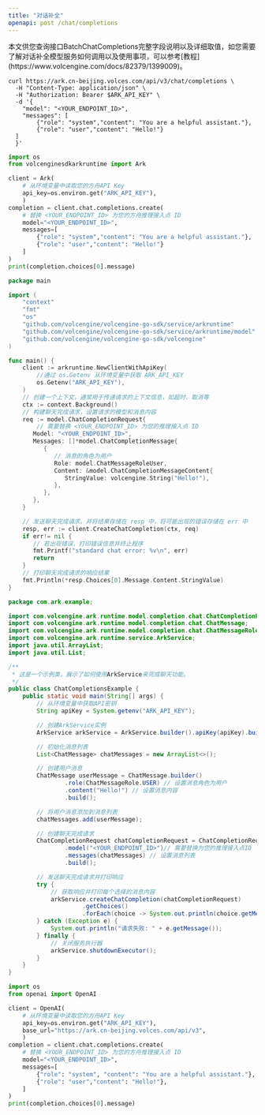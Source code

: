 ```yaml
---
title: "对话补全"
openapi: post /chat/completions
---
```

<Tip>
    本文供您查询接口BatchChatCompletions完整字段说明以及详细取值，如您需要了解对话补全模型服务如何调用以及使用事项，可以参考[教程](https://www.volcengine.com/docs/82379/1399009)。
</Tip>

 <RequestExample>

```shell Curl
curl https://ark.cn-beijing.volces.com/api/v3/chat/completions \
  -H "Content-Type: application/json" \
  -H "Authorization: Bearer $ARK_API_KEY" \
  -d '{
    "model": "<YOUR_ENDPOINT_ID>",
    "messages": [
        {"role": "system","content": "You are a helpful assistant."},
        {"role": "user","content": "Hello!"}
  ]
  }'
```

```python Python SDK
import os
from volcenginesdkarkruntime import Ark

client = Ark(
    # 从环境变量中读取您的方舟API Key
    api_key=os.environ.get("ARK_API_KEY"),
    )
completion = client.chat.completions.create(
    # 替换 <YOUR_ENDPOINT_ID> 为您的方舟推理接入点 ID
    model="<YOUR_ENDPOINT_ID>",
    messages=[
        {"role": "system","content": "You are a helpful assistant."},
        {"role": "user","content": "Hello!"}
    ]
)
print(completion.choices[0].message)
```

```go Go SDK
package main

import (
    "context"
    "fmt"
    "os"
    "github.com/volcengine/volcengine-go-sdk/service/arkruntime"
    "github.com/volcengine/volcengine-go-sdk/service/arkruntime/model"
    "github.com/volcengine/volcengine-go-sdk/volcengine"
)

func main() {
    client := arkruntime.NewClientWithApiKey(
        //通过 os.Getenv 从环境变量中获取 ARK_API_KEY
        os.Getenv("ARK_API_KEY"),
    )
    // 创建一个上下文，通常用于传递请求的上下文信息，如超时、取消等
    ctx := context.Background()
    // 构建聊天完成请求，设置请求的模型和消息内容
    req := model.ChatCompletionRequest{
        // 需要替换 <YOUR_ENDPOINT_ID> 为您的推理接入点 ID
       Model: "<YOUR_ENDPOINT_ID>",
       Messages: []*model.ChatCompletionMessage{
          {
             // 消息的角色为用户
             Role: model.ChatMessageRoleUser,
             Content: &model.ChatCompletionMessageContent{
                StringValue: volcengine.String("Hello!"),
             },
          },
       },
    }

    // 发送聊天完成请求，并将结果存储在 resp 中，将可能出现的错误存储在 err 中
    resp, err := client.CreateChatCompletion(ctx, req)
    if err!= nil {
       // 若出现错误，打印错误信息并终止程序
       fmt.Printf("standard chat error: %v\n", err)
       return
    }
    // 打印聊天完成请求的响应结果
    fmt.Println(*resp.Choices[0].Message.Content.StringValue)
}
```

```java Java SDK
package com.ark.example;

import com.volcengine.ark.runtime.model.completion.chat.ChatCompletionRequest;
import com.volcengine.ark.runtime.model.completion.chat.ChatMessage;
import com.volcengine.ark.runtime.model.completion.chat.ChatMessageRole;
import com.volcengine.ark.runtime.service.ArkService;
import java.util.ArrayList;
import java.util.List;

/**
 * 这是一个示例类，展示了如何使用ArkService来完成聊天功能。
 */
public class ChatCompletionsExample {
    public static void main(String[] args) {
        // 从环境变量中获取API密钥
        String apiKey = System.getenv("ARK_API_KEY");

        // 创建ArkService实例
        ArkService arkService = ArkService.builder().apiKey(apiKey).build();

        // 初始化消息列表
        List<ChatMessage> chatMessages = new ArrayList<>();

        // 创建用户消息
        ChatMessage userMessage = ChatMessage.builder()
                .role(ChatMessageRole.USER) // 设置消息角色为用户
                .content("Hello!") // 设置消息内容
                .build();

        // 将用户消息添加到消息列表
        chatMessages.add(userMessage);

        // 创建聊天完成请求
        ChatCompletionRequest chatCompletionRequest = ChatCompletionRequest.builder()
                .model("<YOUR_ENDPOINT_ID>")// 需要替换为您的推理接入点ID
                .messages(chatMessages) // 设置消息列表
                .build();

        // 发送聊天完成请求并打印响应
        try {
            // 获取响应并打印每个选择的消息内容
            arkService.createChatCompletion(chatCompletionRequest)
                     .getChoices()
                     .forEach(choice -> System.out.println(choice.getMessage().getContent()));
        } catch (Exception e) {
            System.out.println("请求失败: " + e.getMessage());
        } finally {
            // 关闭服务执行器
            arkService.shutdownExecutor();
        }
    }
}
```

```python OpenAI Python SDK
import os
from openai import OpenAI

client = OpenAI(
    # 从环境变量中读取您的方舟API Key
    api_key=os.environ.get("ARK_API_KEY"),
    base_url="https://ark.cn-beijing.volces.com/api/v3",
    )
completion = client.chat.completions.create(
    # 替换 <YOUR_ENDPOINT_ID> 为您的方舟推理接入点 ID
    model="<YOUR_ENDPOINT_ID>",
    messages=[
        {"role": "system", "content": "You are a helpful assistant."},
        {"role": "user","content": "Hello!"},
    ]
)
print(completion.choices[0].message)
```

</RequestExample>
